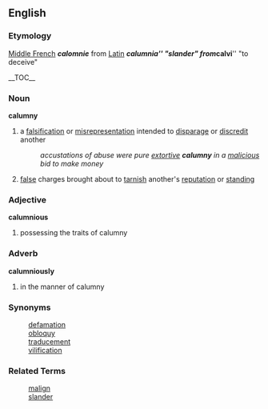 == English ==
=== Etymology ===
[[Middle French]] '''''calomnie''''' from [[Latin]] '''''calumnia''''' "slander" from '''''calvi''''' "to deceive"

__TOC__
=== Noun ===
'''calumny'''
# a [[falsification]] or [[misrepresentation]] intended to [[disparage]] or [[discredit]] another
#: ''accustations of abuse were pure [[extort]]ive '''calumny''' in a [[malicious]] bid to make money''
# [[false]] charges brought about to [[tarnish]] another's [[reputation]] or [[standing]]

=== Adjective ===
'''calumnious'''
# possessing the traits of calumny 

=== Adverb ===
'''calumniously'''
# in the manner of calumny

=== Synonyms ===
: [[defamation]]
: [[obloquy]] 
: [[traducement]]
: [[vilification]]

=== Related Terms ===
: [[malign]]
: [[slander]]
